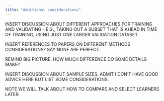 ```yaml
---
title: "Additional considerations"
---
```


INSERT DISCUSSION ABOUT DIFFERENT APPROACHES FOR TRAINING AND VALIDATING - E.G., TAKING OUT A SUBSET THAT IS AHEAD IN TIME OF TRAINING, USING JUST ONE LARGER VALIDATION DATASET.

INSERT REFERENCES TO PAPERS ON DIFFERENT METHODS CONSIDERATIONS?  SAY NONE ARE PERFECT.

REMIND BIG PICTURE. HOW MUCH DIFFERENCE DO SOME DETAILS MAKE? 

INSERT DISCUSSION ABOUT SAMPLE SIZES. ADMIT I DON'T HAVE GOOD ADVICE HERE BUT LIST SOME CONSIDERATIONS. 

NOTE WE WILL TALK ABOUT HOW TO COMPARE AND SELECT LEARNERS LATER. 
